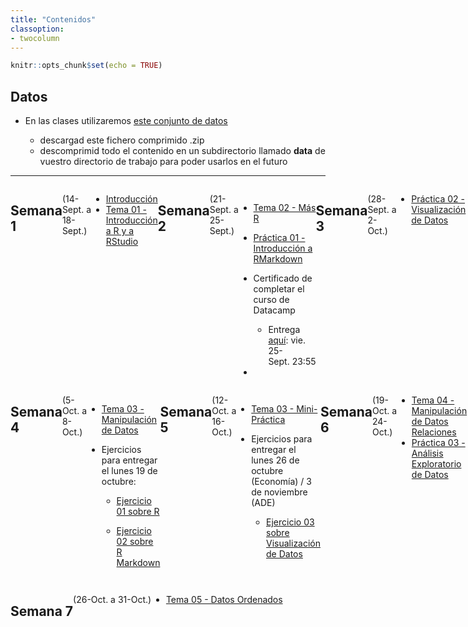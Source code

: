```yaml
---
title: "Contenidos"
classoption:
- twocolumn
---
```


```r
knitr::opts_chunk$set(echo = TRUE)
```

## Datos


* En las clases utilizaremos [este conjunto de datos](https://drive.google.com/file/d/1_oeCFuxeu_11qFuBGgI6YhfqfYcMDT7W/view?usp=sharing) 

  <!-- (https://github.com/albarran/CursoBigData/tree/master/data) -->

  - descargad este fichero comprimido .zip
  - descomprimid todo el contenido en un subdirectorio llamado **data** de vuestro directorio de trabajo para poder usarlos en el futuro

***

:::: {style="display: flex;"}

::: {}

## Semana 1  {.columns-2}
(14-Sept. a 18-Sept.)

  * [Introducción](0Intro.html)
  * [Tema 01 - Introducción a R y a RStudio](Tema01.html)
  
:::

::: {}

## Semana 2
(21-Sept. a 25-Sept.)


  * [Tema 02 - Más R](Tema02.html) 

  * [Práctica 01 - Introducción a RMarkdown](Pract01.html)

  * Certificado de completar el curso de Datacamp
    - Entrega [aquí](https://docs.google.com/forms/d/e/1FAIpQLScxZ3PuU3y58buOupBmtpNhoIprMKgTydX4wH_WdontaEo9Mg/viewform): vie. 25-Sept. 23:55
    
  * 



:::

::: {}

## Semana 3
(28-Sept. a 2-Oct.)

  * [Práctica 02 - Visualización de Datos](Pract02.html)
  
 
:::

::::


:::: {style="display: flex;"}

::: {}
## Semana 4
(5-Oct. a 8-Oct.)

 * [Tema 03 - Manipulación de Datos](Tema03sl.html)
 
 * Ejercicios para entregar el lunes 19 de octubre:
 
      + [Ejercicio 01 sobre R](Ejerc01.html)
      
      + [Ejercicio 02 sobre R Markdown](Ejerc02.html)

:::

::: {}
## Semana 5
(12-Oct. a 16-Oct.)

 * [Tema 03 - Mini-Práctica](PregT03.Ejerc.html)
 
 * Ejercicios para entregar el lunes 26 de octubre (Economía) / 3 de noviembre (ADE)
 
      + [Ejercicio 03 sobre Visualización de Datos](Ejerc03.html)
      
 

:::

::: {}
## Semana 6
(19-Oct. a 24-Oct.)

 * [Tema 04 - Manipulación de Datos Relaciones](Tema04sl.html)
 * [Práctica 03 - Análisis Exploratorio de Datos](Pract03.html)
:::

::::


:::: {style="display: flex;"}

::: {}
## Semana 7
(26-Oct. a 31-Oct.)

  * [Tema 05 - Datos Ordenados](Tema05sl.html)

::: 


::: {}

::: 

::: {}

::: 

::::